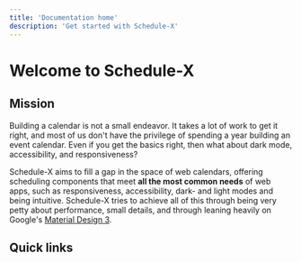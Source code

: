 ```yaml
---
title: 'Documentation home'
description: 'Get started with Schedule-X'
---
```

# Welcome to Schedule-X

## Mission

Building a calendar is not a small endeavor. It takes a lot of work to get it right, and most of us don't have the
privilege of spending a year building an event calendar. Even if you get the basics right, then what about dark mode,
accessibility, and responsiveness?

Schedule-X aims to fill a gap in the space of web calendars, offering scheduling components that meet **all the most
common needs** of web apps, such as responsiveness, accessibility, dark- and light modes and being intuitive.
Schedule-X tries to achieve all of this through being very petty about performance, small details, and through
leaning heavily on Google's [Material Design 3](https://m3.material.io/).

## Quick links


<Cards num={2}>
  <Cards.Card
    arrow
    title="Calendar documentation"
    href="/docs/calendar"
  ></Cards.Card>
  <Cards.Card
    arrow
    title="Schedule-X premium documentation"
    href="https://premium.schedule-x.dev/docs/installing"
  ></Cards.Card>
</Cards>
